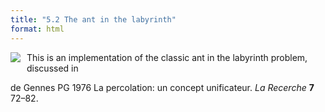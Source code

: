 ```yaml
---
title: "5.2 The ant in the labyrinth"
format: html
---
```


[![](5.2-antLabyrinth.png)](5.2-antLabyrinth.nlogo){style="float:left; margin-right:10px; margin-bottom:5px;"} This is an implementation of the classic ant in the labyrinth problem, discussed in

de Gennes PG 1976 La percolation: un concept unificateur. _La Recerche_ **7** 72–82.
